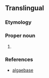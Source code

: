 ==Translingual==
{{rfimage}}
{{wikipedia|Gigartinales}}
{{wikispecies|Gigartinales}}

===Etymology===
{{rfe|lang=mul}}

===Proper noun===
{{head|mul|proper noun|head=''Caulacanthus''}}

# {{taxon|genus|family|Caulacanthaceae|certain [[red alga]]e}}

===References===
* [http://www.algaebase.org/search/genus/detail/?genus_id=33244 algaebase]